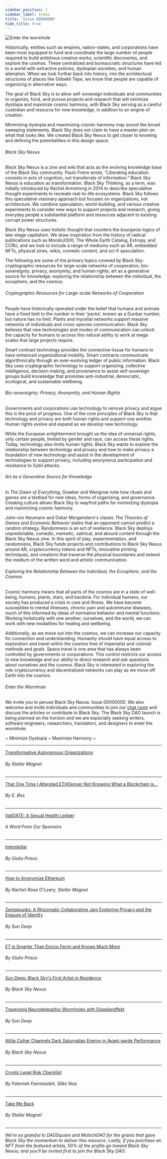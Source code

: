 ```yaml
---
sidebar_position: 1
sidebar_label: Index
title: 'Issue 00000000'
hide_title: true
---
```


![Enter the wormhole](../../img/cover.gif)

Historically, entities such as empires, nation-states, and corporations have been most equipped to fund and coordinate the large number of people required to build ambitious creative works, scientific discoveries, and explore the cosmos. These centralized and bureaucratic structures have led to a world with extractive policies, dystopian societies, and human alienation. When we look further back into history, into the architectural structures of places like Göbekli Tepe, we know that people are capable of organizing in alternative ways.

The goal of Black Sky is to allow self-sovereign individuals and communities to organize, fund, and pursue projects and research that will minimize dystopia and maximize cosmic harmony, with Black Sky serving as a careful custodian and resource for new knowledge, in addition to an engine of creation.

Minimizing dystopia and maximizing cosmic harmony may sound like broad sweeping statements. Black Sky does not claim to have a _master plan_ on what that looks like. We created Black Sky Nexus to get closer to knowing and defining the potentialities in this design space.

###### Black Sky Nexus
Black Sky Nexus is a zine and wiki that acts as the evolving knowledge base of the Black Sky community. Paulo Freire wrote, “Liberating education consists in acts of cognition, not transferrals of information.” Black Sky Nexus is education as transformation. Black Sky Thinking, as a term, was initially introduced by Rachel Armstrong in 2014 to describe speculative thought experiments to recreate real-to-life ecosystems. Black Sky follows this speculative visionary approach but focuses on organizations, not architecture. We combine speculation, world-building, and various creative experiments to consider new ways to support projects and research, giving everyday people a substantial platform and resources adjacent to existing corrupt power structures.

Black Sky Nexus uses holistic thought that counters the bourgeois logics of late-stage capitalism. We draw inspiration from the history of radical publications such as Mondo2000, The Whole Earth Catalog, Extropy, and CCRU, and we look to include a range of mediums such as AR, embedded NFTs, physical zines, wikis, comedic content, and sci-fi speculation.


The following are some of the primary topics covered by Black Sky: cryptographic resources for large-scale networks of cooperation; bio-sovereignty: privacy, anonymity, and human rights; art as a generative source for knowledge; exploring the relationship between the individual, the ecosphere, and the cosmos.

###### Cryptographic Resources for Large-scale Networks of Cooperation
People have historically operated under the belief that humans and animals have a fixed limit to the number in their 'packs’, known as a Dunbar number, but nature has no limit. Plants and mycelial networks support massive networks of individuals and cross-species communication. Black Sky believes that new technologies and modes of communication can unlock the capacity for humans to access this natural ability to work at mega scales that large projects require. 

Smart contract technology provides the connective tissue for humans to have enhanced organizational mobility. Smart contracts communicate algorithmically through an ever-evolving ledger of public information. Black Sky uses cryptographic technology to support organizing, collective intelligence, decision making, and provenance to assist self-sovereign groups build knowledge that promotes anti-industrial, democratic, ecological, and sustainable wellbeing.

###### Bio-sovereignty: Privacy, Anonymity, and Human Rights
Governments and corporations use technology to remove privacy and argue this is the price of progress. One of the core principles of Black Sky is that technology and privacy are both human rights and support one another. Human rights evolve and expand as we develop new technology. 	

While the European enlightenment brought us the idea of universal rights, only certain people, limited by gender and race, can access these rights. Today, technology also limits human rights. Black Sky wants to explore the relationship between technology and privacy and how to make privacy a foundation of new technology and assist in the development of technologies to support privacy, including anonymous participation and resistance to Sybil attacks.

###### Art as a Generative Source for Knowledge
In _The Dawn of Everything_, Graeber and Wengrow note how rituals and games are a testbed for new ideas, forms of organizing, and governance. Creating culture allows Black Sky to wayfind paths for minimizing dystopia and maximizing cosmic harmony. 

John von Neumann and Oskar Morgenstern's classic _The Theories of Games and Economic Behavior_ states that an opponent cannot predict a random strategy. Randomness is an act of resilience. Black Sky deploys unpredictable, comedic, memetic, satirical, and absurd content through the Black Sky Nexus zine. In this spirit of play, experimentation, and randomness, Black Sky funds projects and contributions to Black Sky Nexus around AR, cryptocurrency tokens and NFTs, innovative printing techniques, and creations that traverse the physical boundaries and extend the medium of the written word and artistic communication.

###### Exploring the Relationship Between the Individual, the Ecosphere, and the Cosmos 
Cosmic harmony means that all parts of the cosmos are in a state of well-being, humans, plants, stars, and bacteria. For individual humans, our society has produced a crisis in care and illness. We have become susceptible to mental illnesses, chronic pain and autoimmune diseases, much of this informed by ideas of normative behavior and mental functions. Working holistically with one another, ourselves, and the world, we can work with new modalities for healing and wellbeing. 

Additionally, as we move out into the cosmos, we can increase our capacity for connection and understanding. Humanity should have equal access to exploration and travel within the cosmos free of imperialist and colonial methods and goals. Space travel is one area that has always been controlled by governments or corporations. This control restricts our access to new knowledge and our ability to direct research and ask questions about ourselves and the cosmos. Black Sky is interested in exploring the role cryptocurrency and decentralized networks can play as we move off Earth into the cosmos.

###### Enter the Wormhole
We invite you to peruse Black Sky Nexus: Issue 00000000. We also welcome and invite individuals and communities to join our [chat room](https://discord.gg/TrFzBxzCHH) and discuss the articles or contribute to Black Sky. The Black Sky DAO launch is being planned on the horizon and we are especially seeking writers, software engineers, researchers, translators, and designers to enter the wormhole.

<span class="min-dystopia">~ Minimize Dystopia ~ Maximize Harmony ~</span>

--- 
<span class="zine-index"><a href="../../zine/00000000/transformative-autonomous-organizations">Transformative Autonomous Organizations</a></span>

###### By Stellar Magnet
---
<span class="zine-index"><a href="../../zine/00000000/that-one-time-i-attended-ethdenver">That One Time I Attended ETHDenver Not Knowing What a Blockchain is...</a></span>

###### By E. Øss 
--- 
<span class="zine-index"><a href="../../zine/00000000/validate">ValiDATE: A Sexual Health Ledger</a></span>

###### A Word From Our Sponsors
---
<span class="zine-index"><a href="../../zine/00000000/interstellar">Interstellar</a></span>

###### By Giulio Prisco
--- 
<span class="zine-index"><a href="../../zine/00000000/how-to-anonymize-eth">How to Anonymize Ethereum</a></span>

###### By Rachel-Rose O'Leary, Stellar Magnet
--- 
<span class="zine-index"><a href="../../zine/00000000/zentaipunks">Zentaipunks: A Rhizomatic Collaborative Jam Exploring Privacy and the Erasure of Identity</a></span>

###### By Sun Deep
---
<span class="zine-index"><a href="../../zine/00000000/et-is-smarter-than-enrico-fermi">ET is Smarter Than Enrico Fermi and Knows Much More</a></span>

###### By Giulio Prisco
--- 
<span class="zine-index"><a href="../../zine/00000000/sun-deep">Sun Deep: Black Sky's First Artist in Residence</a></span>

###### By Black Sky Nexus
---
<span class="zine-index"><a href="../../zine/00000000/dopplereffekt">Traversing Neurotelepathic Wormholes with Dopplereffekt</a></span>

###### By Sun Deep
---
<span class="zine-index"><a href="../../zine/00000000/attila-csihar">Attila Csihar Channels Dark Saturnalian Energy in Avant-garde Performance</a></span>

###### By Black Sky Nexus
---
<span class="zine-index"><a href="../../zine/00000000/crypto-legal-risk-checklist">Crypto Legal Risk Checklist</a></span>

###### By Fatemeh Fannizadeh, Silke Noa
---
<span class="zine-index"><a href="../../zine/00000000/take-me-back">Take Me Back</a></span>

###### By Stellar Magnet
---

_We’re so grateful to DAOSquare and MolochDAO for the grants that gave Black Sky the momentum to deliver this resource. Lastly, if you purchase an NFT from the featured artists, 50% of the profits go toward Black Sky Nexus, and you'll be invited first to join the Black Sky DAO._

